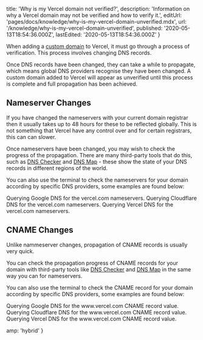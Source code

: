 
  title: 'Why is my Vercel domain not verified?',
  description:
    'Information on why a Vercel domain may not be verified and how to verify it.',
  editUrl: 'pages/docs/knowledge/why-is-my-vercel-domain-unverified.mdx',
  url: '/knowledge/why-is-my-vercel-domain-unverified',
  published: '2020-05-13T18:54:36.000Z',
  lastEdited: '2020-05-13T18:54:36.000Z'
}

When adding a [custom domain](/docs/v2/custom-domains) to Vercel, it must go through a process of verification. This process involves changing DNS records.

Once DNS records have been changed, they can take a while to propagate, which means global DNS providers recognise they have been changed. A custom domain added to Vercel will appear as unverified until this process is complete and full propagation has been achieved.

## Nameserver Changes

If you have changed the nameservers with your current domain registrar then it usually takes up to 48 hours for these to be reflected globally. This is not something that Vercel have any control over and for certain registrars, this can can slower.

Once nameservers have been changed, you may wish to check the progress of the propagation. There are many third-party tools that do this, such as [DNS Checker](https://dnschecker.org/) and [DNS Map](https://dnsmap.io/) - these show the state of your DNS records in different regions of the world.

You can also use the terminal to check the nameservers for your domain according by specific DNS providers, some examples are found below:

<Snippet dark text="dig @8.8.8.8 +short NS vercel.com" />
<Caption>Querying Google DNS for the <InlineCode>vercel.com</InlineCode> nameservers.</Caption>

<Snippet dark text="dig @1.1.1.1 +short NS vercel.com" />
<Caption>Querying Cloudflare DNS for the <InlineCode>vercel.com</InlineCode> nameservers.</Caption>

<Snippet dark text="dig @8.8.8.8 +short NS vercel.com" />
<Caption>Querying Vercel DNS for the <InlineCode>vercel.com</InlineCode> nameservers.</Caption>

## CNAME Changes

Unlike nammeserver changes, propagation of CNAME records is usually very quick.

You can check the propagation progress of CNAME records for your domain with third-party tools like [DNS Checker](https://dnschecker.org/) and [DNS Map](https://dnsmap.io/) in the same way you can for nameservers.

You can also use the terminal to check the CNAME record for your domain according by specific DNS providers, some examples are found below:

<Snippet dark text="dig @8.8.8.8 +short CNAME www.vercel.com" />
<Caption>Querying Google DNS for the <InlineCode>www.vercel.com</InlineCode> CNAME record value.</Caption>

<Snippet dark text="dig @1.1.1.1 +short CNAME www.vercel.com" />
<Caption>Querying Cloudflare DNS for the <InlineCode>www.vercel.com</InlineCode> CNAME record value.</Caption>

<Snippet dark text="dig @a.zeit-world.com +short CNAME www.vercel.com" />
<Caption>Querying Vercel DNS for the <InlineCode>www.vercel.com</InlineCode> CNAME record value.</Caption>


  amp: 'hybrid'
}
